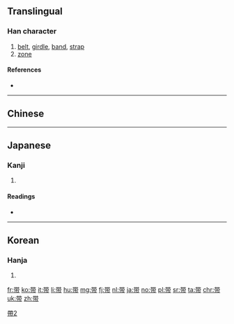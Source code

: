 {{also|帶}}
==Translingual==

===Han character===
{{Han char|rn=50|rad=巾|as=06|sn=9|four=|canj=TJBLB}}

# [[belt]], [[girdle]], [[band]], [[strap]]
# [[zone]]

====References====
* {{Han ref|kx=0331.191|hdz=10736.090|uh=5E26|ud=24102}}

----

==Chinese==
{{zh-see|帶}}

----

==Japanese==
{{ja-forms|[[帯]]|带|[[帶]]}}

===Kanji===
{{ja-kanji|grade=|rs=巾06}}

# {{defn|lang=ja|sort=巾06}}

====Readings====
* {{ja-readings|on=[[たい]] (tai)|kun=[[おび]] (obi), [[おびる]] (obiru)}}

----

==Korean==

===Hanja===
{{ko-hanja|hangeul=대|rv=dae|mr=tae}}

# {{defn|lang=ko|sort=巾06}}

[[Category:CJKV characters simplified differently in Japan and China|帶2]]

[[fr:带]]
[[ko:带]]
[[it:带]]
[[li:带]]
[[hu:带]]
[[mg:带]]
[[fj:带]]
[[nl:带]]
[[ja:带]]
[[no:带]]
[[pl:带]]
[[sr:带]]
[[ta:带]]
[[chr:带]]
[[uk:带]]
[[zh:带]]